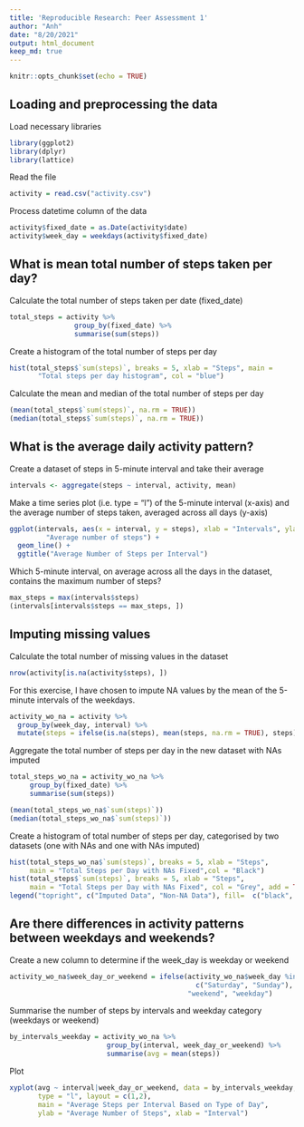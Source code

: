 ---
title: 'Reproducible Research: Peer Assessment 1'
author: "Anh"
date: "8/20/2021"
output: html_document
keep_md: true
---

```{r setup, include=FALSE}
knitr::opts_chunk$set(echo = TRUE)
```
## Loading and preprocessing the data
Load necessary libraries

```{r echo = TRUE}
library(ggplot2)
library(dplyr)
library(lattice)
```
Read the file
```{r echo = TRUE}
activity = read.csv("activity.csv")
```
Process datetime column of the data
```{r echo = TRUE}
activity$fixed_date = as.Date(activity$date)
activity$week_day = weekdays(activity$fixed_date)
```
## What is mean total number of steps taken per day?
Calculate the total number of steps taken per date (fixed_date)
```{r echo = TRUE}
total_steps = activity %>%
                group_by(fixed_date) %>%
                summarise(sum(steps))
```
Create a histogram of the total number of steps per day
```{r echo = TRUE}
hist(total_steps$`sum(steps)`, breaks = 5, xlab = "Steps", main = 
       "Total steps per day histogram", col = "blue")
```

Calculate the mean and median of the total number of steps per day
```{r echo = TRUE}
(mean(total_steps$`sum(steps)`, na.rm = TRUE))
(median(total_steps$`sum(steps)`, na.rm = TRUE))
```
## What is the average daily activity pattern?
Create a dataset of steps in 5-minute interval and take their average
```{r echo - TRUE}
intervals <- aggregate(steps ~ interval, activity, mean)
```
Make a time series plot (i.e. type = “l”) of the 5-minute interval (x-axis) and 
the average number of steps taken, averaged across all days (y-axis)
```{r echo = TRUE}
ggplot(intervals, aes(x = interval, y = steps), xlab = "Intervals", ylab = 
         "Average number of steps") + 
  geom_line() +
  ggtitle("Average Number of Steps per Interval")
```

Which 5-minute interval, on average across all the days in the dataset, contains
the maximum number of steps?
```{r echo = TRUE}
max_steps = max(intervals$steps)
(intervals[intervals$steps == max_steps, ])
```
## Imputing missing values
Calculate the total number of missing values in the dataset
```{r echo = TRUE}
nrow(activity[is.na(activity$steps), ])
```
For this exercise, I have chosen to impute NA values by the mean of the 5-minute
intervals of the weekdays.
```{r echo = TRUE}
activity_wo_na = activity %>%
  group_by(week_day, interval) %>%
  mutate(steps = ifelse(is.na(steps), mean(steps, na.rm = TRUE), steps))
```
Aggregate the total number of steps per day in the new dataset with NAs imputed
```{r echo = TRUE}
total_steps_wo_na = activity_wo_na %>%
     group_by(fixed_date) %>%
     summarise(sum(steps))
```

```{r echp = TRUE}
(mean(total_steps_wo_na$`sum(steps)`))
(median(total_steps_wo_na$`sum(steps)`))
```
Create a histogram of total number of steps per day, categorised by two datasets
(one with NAs and one with NAs imputed)
```{r echo = TRUE}
hist(total_steps_wo_na$`sum(steps)`, breaks = 5, xlab = "Steps", 
     main = "Total Steps per Day with NAs Fixed",col = "Black")
hist(total_steps$`sum(steps)`, breaks = 5, xlab = "Steps", 
     main = "Total Steps per Day with NAs Fixed", col = "Grey", add = TRUE)
legend("topright", c("Imputed Data", "Non-NA Data"), fill=  c("black", "grey"))
```

## Are there differences in activity patterns between weekdays and weekends?
Create a new column to determine if the week_day is weekday or weekend
```{r echo = TRUE}
activity_wo_na$week_day_or_weekend = ifelse(activity_wo_na$week_day %in%
                                              c("Saturday", "Sunday"),
                                            "weekend", "weekday")
```
Summarise the number of steps by intervals and weekday category (weekdays or 
weekend)
```{r echo = TRUE}
by_intervals_weekday = activity_wo_na %>%
                        group_by(interval, week_day_or_weekend) %>%
                        summarise(avg = mean(steps))
```
Plot
```{r echo = TRUE}
xyplot(avg ~ interval|week_day_or_weekend, data = by_intervals_weekday, 
       type = "l", layout = c(1,2),
       main = "Average Steps per Interval Based on Type of Day", 
       ylab = "Average Number of Steps", xlab = "Interval")
```